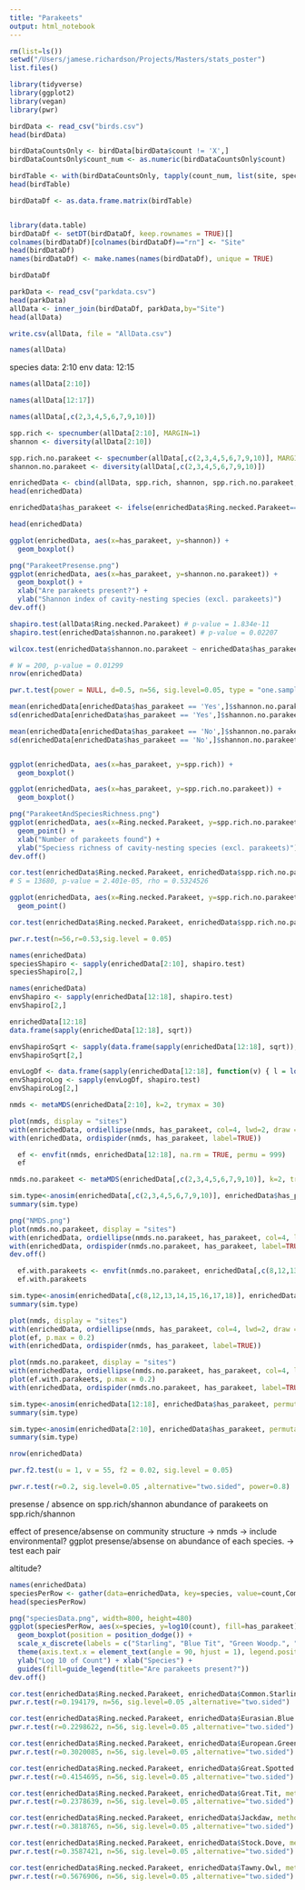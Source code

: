 ```yaml
---
title: "Parakeets"
output: html_notebook
---
```


```r
rm(list=ls())
setwd("/Users/jamese.richardson/Projects/Masters/stats_poster")
list.files()

library(tidyverse)
library(ggplot2)
library(vegan)
library(pwr)
```

```r
birdData <- read_csv("birds.csv")
head(birdData)

birdDataCountsOnly <- birdData[birdData$count != 'X',]
birdDataCountsOnly$count_num <- as.numeric(birdDataCountsOnly$count)
```

```r
birdTable <- with(birdDataCountsOnly, tapply(count_num, list(site, species), FUN = mean, default=0))
head(birdTable)
```


```r
birdDataDf <- as.data.frame.matrix(birdTable)


library(data.table)
birdDataDf <- setDT(birdDataDf, keep.rownames = TRUE)[]
colnames(birdDataDf)[colnames(birdDataDf)=="rn"] <- "Site"
head(birdDataDf)
names(birdDataDf) <- make.names(names(birdDataDf), unique = TRUE)

birdDataDf
```


```r
parkData <- read_csv("parkdata.csv")
head(parkData)
allData <- inner_join(birdDataDf, parkData,by="Site")
head(allData)

write.csv(allData, file = "AllData.csv")
```

```r
names(allData)
```

species data: 2:10
env data: 12:15

```r
names(allData[2:10])
```

```r
names(allData[12:17])
```

```r
names(allData[,c(2,3,4,5,6,7,9,10)])
```

```r
spp.rich <- specnumber(allData[2:10], MARGIN=1) 
shannon <- diversity(allData[2:10])

spp.rich.no.parakeet <- specnumber(allData[,c(2,3,4,5,6,7,9,10)], MARGIN=1) 
shannon.no.parakeet <- diversity(allData[,c(2,3,4,5,6,7,9,10)])

enrichedData <- cbind(allData, spp.rich, shannon, spp.rich.no.parakeet, shannon.no.parakeet)
head(enrichedData)

enrichedData$has_parakeet <- ifelse(enrichedData$Ring.necked.Parakeet==0, "No", "Yes")

head(enrichedData)
```

```r
ggplot(enrichedData, aes(x=has_parakeet, y=shannon)) + 
  geom_boxplot()

```

```r

png("ParakeetPresense.png")
ggplot(enrichedData, aes(x=has_parakeet, y=shannon.no.parakeet)) + 
  geom_boxplot() +
  xlab("Are parakeets present?") + 
  ylab("Shannon index of cavity-nesting species (excl. parakeets)")
dev.off()
```

```r
shapiro.test(allData$Ring.necked.Parakeet) # p-value = 1.834e-11
shapiro.test(enrichedData$shannon.no.parakeet) # p-value = 0.02207

wilcox.test(enrichedData$shannon.no.parakeet ~ enrichedData$has_parakeet)

# W = 200, p-value = 0.01299
nrow(enrichedData)

pwr.t.test(power = NULL, d=0.5, n=56, sig.level=0.05, type = "one.sample", alternative = "two.sided")

mean(enrichedData[enrichedData$has_parakeet == 'Yes',]$shannon.no.parakeet) # 0.9866319
sd(enrichedData[enrichedData$has_parakeet == 'Yes',]$shannon.no.parakeet) # 0.4047124

mean(enrichedData[enrichedData$has_parakeet == 'No',]$shannon.no.parakeet) # 0.6449975
sd(enrichedData[enrichedData$has_parakeet == 'No',]$shannon.no.parakeet) #  0.4658505000



```



```r
ggplot(enrichedData, aes(x=has_parakeet, y=spp.rich)) + 
  geom_boxplot()

```
```r
ggplot(enrichedData, aes(x=has_parakeet, y=spp.rich.no.parakeet)) + 
  geom_boxplot()

```



```r
png("ParakeetAndSpeciesRichness.png")
ggplot(enrichedData, aes(x=Ring.necked.Parakeet, y=spp.rich.no.parakeet, color=Function)) + 
  geom_point() +
  xlab("Number of parakeets found") + 
  ylab("Speciess richness of cavity-nesting species (excl. parakeets)")
dev.off()
```

```r
cor.test(enrichedData$Ring.necked.Parakeet, enrichedData$spp.rich.no.parakeet, method="spearman")
# S = 13680, p-value = 2.401e-05, rho = 0.5324526 

```


```r
ggplot(enrichedData, aes(x=Ring.necked.Parakeet, y=spp.rich.no.parakeet)) + 
  geom_point()

cor.test(enrichedData$Ring.necked.Parakeet, enrichedData$spp.rich.no.parakeet, method="spearman")
```
```r
pwr.r.test(n=56,r=0.53,sig.level = 0.05)
```

```r
names(enrichedData)
speciesShapiro <- sapply(enrichedData[2:10], shapiro.test)
speciesShapiro[2,]
```
```r
names(enrichedData)
envShapiro <- sapply(enrichedData[12:18], shapiro.test)
envShapiro[2,]
```

```r
enrichedData[12:18]
data.frame(sapply(enrichedData[12:18], sqrt))

envShapiroSqrt <- sapply(data.frame(sapply(enrichedData[12:18], sqrt)), shapiro.test)
envShapiroSqrt[2,]
```

```r
envLogDf <- data.frame(sapply(enrichedData[12:18], function(v) { l = log10(v); ifelse(v == -Inf, 0, v)}))
envShapiroLog <- sapply(envLogDf, shapiro.test)
envShapiroLog[2,]
```


```r
nmds <- metaMDS(enrichedData[2:10], k=2, trymax = 30) 

plot(nmds, display = "sites")
with(enrichedData, ordiellipse(nmds, has_parakeet, col=4, lwd=2, draw = "polygon", kind = c("sd"))) 
with(enrichedData, ordispider(nmds, has_parakeet, label=TRUE))
```

```r
  ef <- envfit(nmds, enrichedData[12:18], na.rm = TRUE, permu = 999) 
  ef
```

```r
nmds.no.parakeet <- metaMDS(enrichedData[,c(2,3,4,5,6,7,9,10)], k=2, trymax = 30) 

sim.type<-anosim(enrichedData[,c(2,3,4,5,6,7,9,10)], enrichedData$has_parakeet, permutations = 999, distance = "bray") 
summary(sim.type)

png("NMDS.png")
plot(nmds.no.parakeet, display = "sites")
with(enrichedData, ordiellipse(nmds.no.parakeet, has_parakeet, col=4, lwd=2, draw = "polygon", kind = c("sd"))) 
with(enrichedData, ordispider(nmds.no.parakeet, has_parakeet, label=TRUE))
dev.off()
```

```r
  ef.with.parakeets <- envfit(nmds.no.parakeet, enrichedData[,c(8,12,13,14,15,16,17,18)], na.rm = TRUE, permu = 999) 
  ef.with.parakeets
```

```r
sim.type<-anosim(enrichedData[,c(8,12,13,14,15,16,17,18)], enrichedData$has_parakeet, permutations = 999, distance = "bray") 
summary(sim.type)
```




```r
plot(nmds, display = "sites")
with(enrichedData, ordiellipse(nmds, has_parakeet, col=4, lwd=2, draw = "polygon", kind = c("sd")), label=T) 
plot(ef, p.max = 0.2)
with(enrichedData, ordispider(nmds, has_parakeet, label=TRUE))
```

```r
plot(nmds.no.parakeet, display = "sites")
with(enrichedData, ordiellipse(nmds.no.parakeet, has_parakeet, col=4, lwd=2, draw = "polygon", kind = c("sd"))) 
plot(ef.with.parakeets, p.max = 0.2)
with(enrichedData, ordispider(nmds.no.parakeet, has_parakeet, label=TRUE))
```


```r
sim.type<-anosim(enrichedData[12:18], enrichedData$has_parakeet, permutations = 999, distance = "bray") 
summary(sim.type)
```

```r
sim.type<-anosim(enrichedData[2:10], enrichedData$has_parakeet, permutations = 999, distance = "bray") 
summary(sim.type)
```


```r
nrow(enrichedData)
```

```r
pwr.f2.test(u = 1, v = 55, f2 = 0.02, sig.level = 0.05)
```
```r
pwr.r.test(r=0.2, sig.level=0.05 ,alternative="two.sided", power=0.8)
```



presense / absence on spp.rich/shannon
abundance of parakeets on spp.rich/shannon

effect of presence/absense on community structure -> nmds -> include environmental?
ggplot presense/absense on abundance of each species. -> test each pair

altitude?


```r
names(enrichedData)
speciesPerRow <- gather(data=enrichedData, key=species, value=count,Common.Starling,Eurasian.Blue.Tit,European.Green.Woodpecker,Great.Spotted.Woodpecker,Great.Tit,Jackdaw,Stock.Dove,Tawny.Owl, factor_key=TRUE)
head(speciesPerRow)
```

```r
png("speciesData.png", width=800, height=480)
ggplot(speciesPerRow, aes(x=species, y=log10(count), fill=has_parakeet)) + 
  geom_boxplot(position = position_dodge()) +
  scale_x_discrete(labels = c("Starling", "Blue Tit", "Green Woodp.", "Great Spot. Woodp.", "Great Tit", "Jackdaw", "Stock Dove", "Tawny Owl")) +
  theme(axis.text.x = element_text(angle = 90, hjust = 1), legend.position="bottom") +
  ylab("Log 10 of Count") + xlab("Species") +
  guides(fill=guide_legend(title="Are parakeets present?"))
dev.off()
```


```r
cor.test(enrichedData$Ring.necked.Parakeet, enrichedData$Common.Starling, method="spearman")
pwr.r.test(r=0.194179, n=56, sig.level=0.05 ,alternative="two.sided")

```

```r
cor.test(enrichedData$Ring.necked.Parakeet, enrichedData$Eurasian.Blue.Tit, method="spearman")
pwr.r.test(r=0.2298622, n=56, sig.level=0.05 ,alternative="two.sided")
```

```r
cor.test(enrichedData$Ring.necked.Parakeet, enrichedData$European.Green.Woodpecker, method="spearman")
pwr.r.test(r=0.3020085, n=56, sig.level=0.05 ,alternative="two.sided")
```



```r
cor.test(enrichedData$Ring.necked.Parakeet, enrichedData$Great.Spotted.Woodpecker, method="spearman")
pwr.r.test(r=0.4154695, n=56, sig.level=0.05 ,alternative="two.sided")
```
```r
cor.test(enrichedData$Ring.necked.Parakeet, enrichedData$Great.Tit, method="spearman")
pwr.r.test(r=0.2378639, n=56, sig.level=0.05 ,alternative="two.sided")
```

```r
cor.test(enrichedData$Ring.necked.Parakeet, enrichedData$Jackdaw, method="spearman")
pwr.r.test(r=0.3818765, n=56, sig.level=0.05 ,alternative="two.sided")
```

```r
cor.test(enrichedData$Ring.necked.Parakeet, enrichedData$Stock.Dove, method="spearman")
pwr.r.test(r=0.3587421, n=56, sig.level=0.05 ,alternative="two.sided")
```

```r
cor.test(enrichedData$Ring.necked.Parakeet, enrichedData$Tawny.Owl, method="spearman")
pwr.r.test(r=0.5676906, n=56, sig.level=0.05 ,alternative="two.sided")
```